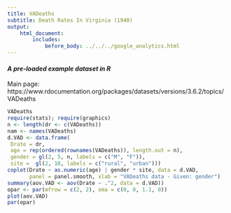 ```yaml
---
title: VADeaths
subtitle: Death Rates In Virginia (1940)
output:
    html_document:
        includes:
            before_body: ../../../google_analytics.html
---
```


#### *A pre-loaded example dataset in R*
Main page: https://www.rdocumentation.org/packages/datasets/versions/3.6.2/topics/VADeaths

```r
VADeaths
require(stats); require(graphics)
n <- length(dr <- c(VADeaths))
nam <- names(VADeaths)
d.VAD <- data.frame(
 Drate = dr,
 age = rep(ordered(rownames(VADeaths)), length.out = n),
 gender = gl(2, 5, n, labels = c("M", "F")),
 site =  gl(2, 10, labels = c("rural", "urban")))
coplot(Drate ~ as.numeric(age) | gender * site, data = d.VAD,
       panel = panel.smooth, xlab = "VADeaths data - Given: gender")
summary(aov.VAD <- aov(Drate ~ .^2, data = d.VAD))
opar <- par(mfrow = c(2, 2), oma = c(0, 0, 1.1, 0))
plot(aov.VAD)
par(opar)
```
